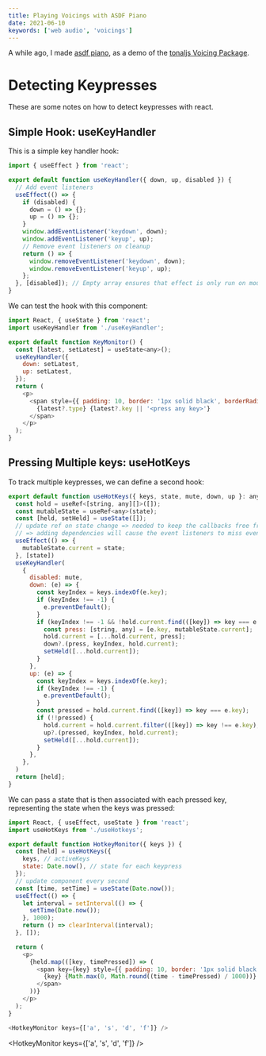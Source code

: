 ```yaml
---
title: Playing Voicings with ASDF Piano
date: 2021-06-10
keywords: ['web audio', 'voicings']
---
```



A while ago, I made [asdf piano](https://k25w8.csb.app/#voicing-0), as a demo of the [tonaljs Voicing Package](https://github.com/tonaljs/tonal/issues/223).

# Detecting Keypresses

These are some notes on how to detect keypresses with react.

## Simple Hook: useKeyHandler

This is a simple key handler hook:

```ts
import { useEffect } from 'react';

export default function useKeyHandler({ down, up, disabled }) {
  // Add event listeners
  useEffect(() => {
    if (disabled) {
      down = () => {};
      up = () => {};
    }
    window.addEventListener('keydown', down);
    window.addEventListener('keyup', up);
    // Remove event listeners on cleanup
    return () => {
      window.removeEventListener('keydown', down);
      window.removeEventListener('keyup', up);
    };
  }, [disabled]); // Empty array ensures that effect is only run on mount and unmount
}
```

We can test the hook with this component:

```js
import React, { useState } from 'react';
import useKeyHandler from './useKeyHandler';

export default function KeyMonitor() {
  const [latest, setLatest] = useState<any>();
  useKeyHandler({
    down: setLatest,
    up: setLatest,
  });
  return (
    <p>
      <span style={{ padding: 10, border: '1px solid black', borderRadius: 5 }}>
        {latest?.type} {latest?.key || '<press any key>'}
      </span>
    </p>
  );
}
```

<KeyMonitor />

## Pressing Multiple keys: useHotKeys

To track multiple keypresses, we can define a second hook:

```js
export default function useHotKeys({ keys, state, mute, down, up }: any) {
  const hold = useRef<[string, any][]>([]);
  const mutableState = useRef<any>(state);
  const [held, setHeld] = useState([]);
  // update ref on state change => needed to keep the callbacks free from state dependencies
  // => adding dependencies will cause the event listeners to miss events while updating
  useEffect(() => {
    mutableState.current = state;
  }, [state])
  useKeyHandler(
    {
      disabled: mute,
      down: (e) => {
        const keyIndex = keys.indexOf(e.key);
        if (keyIndex !== -1) {
          e.preventDefault();
        }
        if (keyIndex !== -1 && !hold.current.find(([key]) => key === e.key)) {
          const press: [string, any] = [e.key, mutableState.current];
          hold.current = [...hold.current, press];
          down?.(press, keyIndex, hold.current);
          setHeld([...hold.current]);
        }
      },
      up: (e) => {
        const keyIndex = keys.indexOf(e.key);
        if (keyIndex !== -1) {
          e.preventDefault();
        }
        const pressed = hold.current.find(([key]) => key === e.key);
        if (!!pressed) {
          hold.current = hold.current.filter(([key]) => key !== e.key);
          up?.(pressed, keyIndex, hold.current);
          setHeld([...hold.current]);
        }
      },
    },
  )
  return [held];
}
```

We can pass a state that is then associated with each pressed key, representing the state when the keys was pressed:

```js
import React, { useEffect, useState } from 'react';
import useHotKeys from './useHotkeys';

export default function HotkeyMonitor({ keys }) {
  const [held] = useHotKeys({
    keys, // activeKeys
    state: Date.now(), // state for each keypress
  });
  // update component every second
  const [time, setTime] = useState(Date.now());
  useEffect(() => {
    let interval = setInterval(() => {
      setTime(Date.now());
    }, 1000);
    return () => clearInterval(interval);
  }, []);

  return (
    <p>
      {held.map(([key, timePressed]) => (
        <span key={key} style={{ padding: 10, border: '1px solid black', borderRadius: 5 }}>
          {key} {Math.max(0, Math.round((time - timePressed) / 1000))}
        </span>
      ))}
    </p>
  );
}
```

```js
<HotkeyMonitor keys={['a', 's', 'd', 'f']} />
```

<HotkeyMonitor keys={['a', 's', 'd', 'f']} />
<br />
<KeyMonitor />
